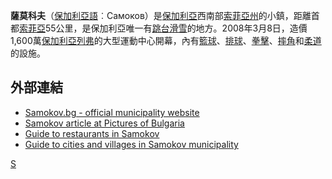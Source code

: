{{Infobox Settlement <!--more fields are available for this Infobox--See Template:Infobox Settlement-->
|official_name = 薩莫科夫
|subdivision_type = 國家
|subdivision_name       = {{BUL}}
|subdivision_type1      = [[保加利亞行政區劃|州]]
|timezone=[[歐洲東部時間|歐洲東部時間]]
|utc_offset=+2
|timezone_DST=[[歐洲東部夏令時間|歐洲東部夏令時間]]
|utc_offset_DST=+3
|map_caption = Location of Samokov|
|pushpin_map            =Bulgaria <!-- the name of a location map as per http://en.wikipedia.org/wiki/Template:Location_map -->
|pushpin_label_position = <!-- the position of the pushpin label: left, right, top, bottom, none -->
|pushpin_map_caption    =薩莫科夫的位置
|pushpin_mapsize        =
|image_skyline          = Samokov-History-museum-monument-Zahari-Zograf.jpg
|image_caption          = 
|leader_title           =鎮長
|
native_name=Самоков|
image_shield=Emblem of Samokov.png|
|
subdivision_name1=[[索菲亞州|索菲亞州]]|
population_total=28,150|population_footnotes=<sup>[http://grao.bg/tna/tab02.txt]</sup>|
population_as_of=2008|
elevation_m=960|
area_code=0722|
latd=42|latm=20|lats=|latNS=N|longd=23|longm=33|longs=|longEW=E|leader_name=Angel Nikolov|
}}

'''薩莫科夫'''（[[保加利亞語|保加利亞語]]︰Самоков）是[[保加利亞|保加利亞]]西南部[[索菲亞州|索菲亞州]]的小鎮，距離首都[[索菲亞|索菲亞]]55公里，是保加利亞唯一有[[跳台滑雪|跳台滑雪]]的地方。2008年3月8日，造價1,600萬[[保加利亞列弗|保加利亞列弗]]的大型運動中心開幕，內有[[籃球|籃球]]、[[排球|排球]]、[[拳擊|拳擊]]、[[摔角|摔角]]和[[柔道|柔道]]的設施。

==外部連結==
*[http://www.samokov.bg/ Samokov.bg - official municipality website] {{Wayback|url=http://www.samokov.bg/ |date=20061004041956 }}
*[https://web.archive.org/web/20091001031208/http://www.picturesofbulgaria.com/article/samokov.html Samokov article at Pictures of Bulgaria]
*[https://web.archive.org/web/20090809163130/http://www.orientirbg.com/regions/southwest/samokov Guide to restaurants in Samokov]
*[http://www.guide-bulgaria.com/SW/Sofia/Samokov Guide to cities and villages in Samokov municipality] {{Wayback|url=http://www.guide-bulgaria.com/SW/Sofia/Samokov |date=20210113050554 }}

{{保加利亞城市}}

[[Category:索非亚州城市|S]]


{{Bulgaria-geo-stub}}